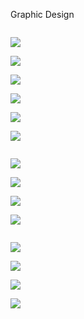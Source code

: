 ::: {.big-text}
Graphic Design
:::

:::::::{}

::::: {layout-ncol=3}

:::{.column}
![](assets-visual/5CIVdirectionsPoster.png){.lightbox}

![](assets-visual/5CIVwelcomePoster.png){.lightbox}

![](assets-visual/CribRaces.png){.lightbox}

![](assets-visual/2027.png){.lightbox}

![](assets-visual/YouWillFindRest.png){.lightbox}

![](assets-visual/Faves.png){.lightbox}

:::

:::{.column}
![](assets-visual/HMC20251Back.png){.lightbox}

![](assets-visual/HMC20251Front.png){.lightbox}

![](assets-visual/HMC20252Back.png){.lightbox}

![](assets-visual/HMC20252Front.png){.lightbox}
:::

:::{.column}
![](assets-visual/HopeAndDream.png){.lightbox}

![](assets-visual/Papercrafting.png){.lightbox}

![](assets-visual/Renewal.png){.lightbox}

![](assets-visual/Trends.png){.lightbox}
:::
:::::
:::::::